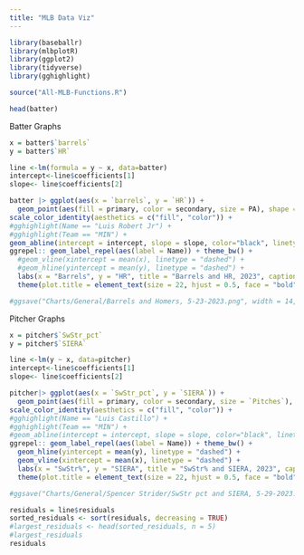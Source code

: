 ```yaml
---
title: "MLB Data Viz"
---
```


```r
library(baseballr)
library(mlbplotR)
library(ggplot2)
library(tidyverse)
library(gghighlight)
```


```r
source("All-MLB-Functions.R")
```


```r
head(batter)
```

Batter Graphs
```r
x = batter$`barrels`
y = batter$`HR`

line <-lm(formula = y ~ x, data=batter)   
intercept<-line$coefficients[1]
slope<- line$coefficients[2]

batter |> ggplot(aes(x = `barrels`, y = `HR`)) +
  geom_point(aes(fill = primary, color = secondary, size = PA), shape = 21, alpha = 0.9) +
scale_color_identity(aesthetics = c("fill", "color")) +
#gghighlight(Name == "Luis Robert Jr") +
#gghighlight(Team == "MIN") +
geom_abline(intercept = intercept, slope = slope, color="black", linetype="dashed", size=.5) +  
ggrepel:: geom_label_repel(aes(label = Name)) + theme_bw() +
  #geom_vline(xintercept = mean(x), linetype = "dashed") + 
  #geom_hline(yintercept = mean(y), linetype = "dashed") + 
  labs(x = "Barrels", y = "HR", title = "Barrels and HR, 2023", caption = "Data: FanGraphs, Baseball Savant | @Cam_Kaplinger") + scale_x_continuous(breaks = scales::pretty_breaks(n = 8)) + scale_y_continuous(breaks = scales::pretty_breaks(n = 8)) +
  theme(plot.title = element_text(size = 22, hjust = 0.5, face = "bold"), plot.subtitle = element_text(size = 16, hjust = 0.5))

#ggsave("Charts/General/Barrels and Homers, 5-23-2023.png", width = 14, height = 10, dpi = "retina")
```



Pitcher Graphs
```r
x = pitcher$`SwStr_pct`
y = pitcher$`SIERA`

line <-lm(y ~ x, data=pitcher)   
intercept<-line$coefficients[1]
slope<- line$coefficients[2]

pitcher|> ggplot(aes(x = `SwStr_pct`, y = `SIERA`)) +
  geom_point(aes(fill = primary, color = secondary, size = `Pitches`), shape = 21, alpha = 0.9) + 
scale_color_identity(aesthetics = c("fill", "color")) +
#gghighlight(Name == "Luis Castillo") +
#gghighlight(Team == "MIN") +
#geom_abline(intercept = intercept, slope = slope, color="black", linetype="dashed", size=.5) + 
ggrepel:: geom_label_repel(aes(label = Name)) + theme_bw() + 
  geom_hline(yintercept = mean(y), linetype = "dashed") + 
  geom_vline(xintercept = mean(x), linetype = "dashed") + 
  labs(x = "SwStr%", y = "SIERA", title = "SwStr% and SIERA, 2023", caption = "Data: FanGraphs | @Cam_Kaplinger") + scale_x_continuous(breaks = scales::pretty_breaks(n = 8)) + scale_y_continuous(breaks = scales::pretty_breaks(n = 8)) +
  theme(plot.title = element_text(size = 22, hjust = 0.5, face = "bold"), plot.subtitle = element_text(size = 16, hjust = 0.5))

#ggsave("Charts/General/Spencer Strider/SwStr pct and SIERA, 5-29-2023.png", width = 14, height = 10, dpi = "retina")
```


```r
residuals = line$residuals
sorted_residuals <- sort(residuals, decreasing = TRUE)
#largest_residuals <- head(sorted_residuals, n = 5)
#largest_residuals
residuals
```


